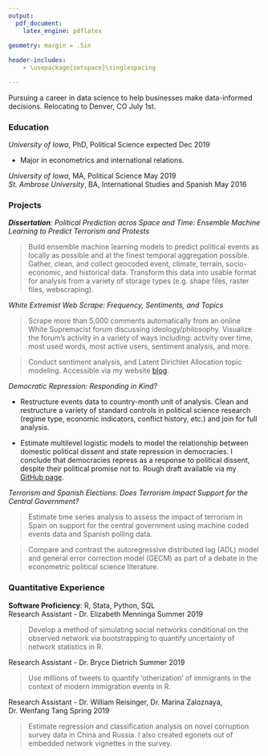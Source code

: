 ```yaml
---
output: 
  pdf_document:
    latex_engine: pdflatex
    
geometry: margin = .5in

header-includes:
    - \usepackage{setspace}\singlespacing

---
```



Pursuing a career in data science to help businesses make data-informed decisions. Relocating to Denver, CO July 1st.  


### Education

*University of Iowa*, PhD, Political Science \hfill expected Dec 2019  

*  Major in econometrics and international relations. 

*University of Iowa*, MA, Political Science \hfill May 2019  
*St. Ambrose University*, BA, International Studies and Spanish \hfill May 2016

### Projects  

*__Dissertation__: Political Prediction acros Space and Time: Ensemble Machine Learning to Predict Terrorism and Protests*  

> Build ensemble machine learning models to predict political events as locally as possible and at the finest temporal aggregation possible.  
> Gather, clean, and collect geocoded event, climate, terrain, socio-economic, and historical data. Transform this data into usable format for analysis from a variety of storage types (e.g. shape files, raster files, webscraping). 

*White Extremist Web Scrape: Frequency, Sentiments, and Topics* 

> Scrape more than 5,000 comments automatically from an online White Supremacist forum discussing ideology/philosophy. Visualize the forum's activity in a variety of ways including: activity over time, most used words, most active users, sentiment analysis, and more. 

> Conduct sentiment analysis, and Latent Dirichlet Allocation topic modeling. Accessible via my website [blog](https://christopherjunk.netlify.com/blog/2019/05/24/white-extremist-webscrape-frequency-sentiments-and-topics/). 

*Democratic Repression: Responding in Kind?*  

* Restructure events data to country-month unit of analysis. Clean and restructure a variety of standard controls in political science research (regime type, economic indicators, conflict history, etc.) and join for full analysis. 

* Estimate multilevel logistic models to model the relationship between domestic political dissent and state repression in democracies. I conclude that democracies repress as a response to political dissent, despite their political promise not to. Rough draft available via my [GitHub page](https://github.com/junkpolisci/democracy_repression/blob/master/democratic_repression.pdf). 

*Terrorism and Spanish Elections: Does Terrorism Impact Support for the Central Government?*

> Estimate time series analysis to assess the impact of terrorism in Spain on support for the central government using machine coded events data and Spanish polling data. 

> Compare and contrast the autoregressive distributed lag (ADL) model and general error correction model (GECM) as part of a debate in the econometric political science literature. 

<!-- In this paper I use Spanish polling data to assess the impact of terrorism in Spain on support for the two major political parties. Using time series models (ADL and GECM) I find that only particularly catastrophic events influence public opinion, while average terrorism has no effect. -->




### Quantitative Experience
<!-- # Skills & Expertise -->
__Software Proficiency__: R, Stata, Python, SQL  
<!-- __Methodology__:  Ordinary Least Squares (OLS), Logistic Regression, Time Series, Network Analysis, Spatial Analysis, Machine Learning, Natural Language Processing, Support Vector Machines, Decision Trees, Data Mining   -->
Research Assistant - Dr. Elizabeth Menninga \hfill Summer 2019  

> Develop a method of simulating social networks conditional on the observed network via bootstrapping to quantify uncertainty of network statistics in R.

Research Assistant - Dr. Bryce Dietrich \hfill Summer 2019  

> Use millions of tweets to quantify 'otherization' of immigrants in the context of modern immigration events in R. 

Research Assistant - Dr. William Reisinger, Dr. Marina Zaloznaya, Dr. Wenfang Tang  \hfill Spring 2019  

> Estimate regression and classification analysis on novel corruption survey data in China and Russia. I also created egonets out of embedded network vignettes in the survey. 


<!-- *Managing Editor/Replication Analysts Foreign Policy Analysis* -->

<!-- > Manage originality reports and workflow of over 200+ manuscripts per year. Assist the editorial team in reviewing and publishing manuscripts.   -->

<!-- > Reproduce empirical models of all published articles (20+ per year).  -->

<!-- *Teaching Assistantships*  -->

<!-- Fall 2016; Spring 2017; Summer 2017; Fall 2017; Spring 2018 -->
<!-- # Conferences Presentations -->

<!-- Midwest Political Science Association (2019)   -->
<!-- Iowa Association of Political Scientists (2014, 2016) -->


<!-- #Relevant Coursework -->

<!-- *POLI:5001	Introductory Methodology*: Learned probability theory and other basic building blocs of advanced statistical analyses for use in social science research.   -->

<!-- *POLI:5003	Intermediate Methodology*: Covered the assumptions and implementation of ordinary least squares (OLS) regression as well as alternative methods, such as dealing with binary dependent variables.   -->

<!-- *POLI:7003	Advanced Methodology*: A wide variety of more advanced methods using data from complex social science data generating processes. Some methods covered here include causal inference, interpolation/imputation, survey analyses, multilevel modeling, and time series analysis.  -->

<!-- *POLI:7002	Time Series Analysis*: This course covered methodology used in the instances of time series, both single time series and cross-sectional analyses. Methodology covered include: AR(F)IMA, (G)ARCH, autoregressive distributed lag models (ADL), error-correction models (ECM), causal inference, time varying parameters, and system of equations/vector autoregression.  -->

<!-- *POLI:7002	Networks*: In this course I learned how to model interconnectednesss in a network setting and use the inclusion of observation-dependency as an aspect of a model's analytic ability. Methodology covered includes: conditional uniform graph (CUG) tests, community detection, diffusion, network (logistic) regression, and the ERGM/SAOM class of models.  -->

<!-- *POLI:7002	Modeling Time and Space*: Covered methodology relating to multi-level structure of data, duration analyses, and spatial analysis methodology.  -->

<!-- *POLI:7450	Computational Methods for Comparative Politics*: Use a wide variety of methodology such as web scraping, text analysis, multi-level models, survey analysis, latent variables, and broad reproducible practice for data management and analysis.   -->



